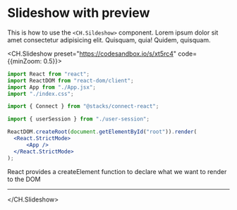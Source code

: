 # Slideshow with preview

This is how to use the `<CH.Sildeshow>` component. Lorem ipsum dolor sit amet consectetur adipisicing elit. Quisquam, quia! Quidem, quisquam.

<CH.Slideshow preset="https://codesandbox.io/s/xt5rc4" code={{minZoom: 0.5}}>

```jsx src/main.jsx
import React from "react";
import ReactDOM from "react-dom/client";
import App from "./App.jsx";
import "./index.css";

import { Connect } from "@stacks/connect-react";

import { userSession } from "./user-session";

ReactDOM.createRoot(document.getElementById("root")).render(
  <React.StrictMode>
      <App />
  </React.StrictMode>
);

```

React provides a createElement function to declare what we want to render to the DOM

---
</CH.Slideshow>